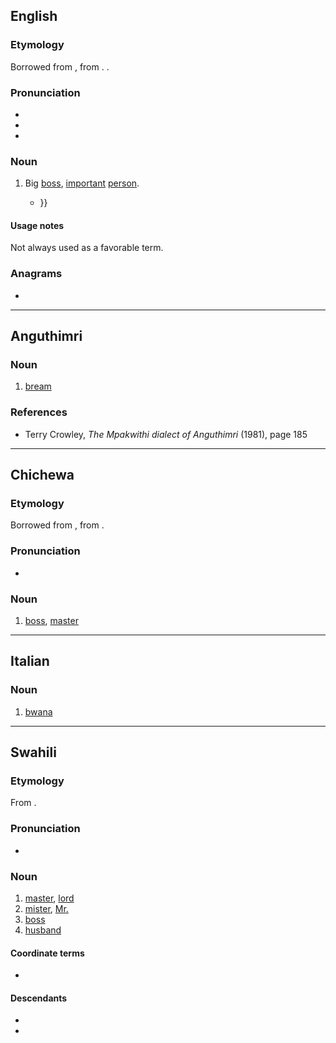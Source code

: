 ==English==

===Etymology===
Borrowed from {{bor|en|sw|bwana||master}}, from {{der|en|ar|أب|أَبُونَا|our father}}. {{doublet|en|abbot}}.
{{root|en|ar|ء ب و}}

===Pronunciation===
* {{IPA|en|/ˈbwɑːnə/}}
* {{audio|en|LL-Q1860 (eng)-Vealhurl-bwana.wav ‎|Audio (UK)}}
* {{rhymes|en|ɑːnə|s=2}}

===Noun===
{{en-noun}}

# {{lb|en|slang}} Big [[boss]], [[important]] [[person]].
#* {{quote-book|en|year=2005|author={{w|David Foster Wallace}}|title={{w|Consider the Lobster and Other Essays}}|location=New York|publisher=Little, Brown and Company|isbn=9780316156110|page=208|passage=It is Jim C.’s custom always to say ''“Up Simba”'' in a fake-deep '''bwana''' voice as he hefts the camera to his right shoulder {{...}}}}

====Usage notes====
Not always used as a favorable term.

===Anagrams===
* {{anagrams|en|a=aabnw|Waban|ba-wan|bawan|nawab}}

----

==Anguthimri==

===Noun===
{{head|awg|noun}}

# {{lb|awg|Mpakwithi}} [[bream]]

===References===
* Terry Crowley, ''The Mpakwithi dialect of Anguthimri'' (1981), page 185

----

==Chichewa==

===Etymology===
Borrowed from {{bor|ny|sw|bwana||master}}, from {{der|ny|ar|أب|أَبُونَا|our father}}.

===Pronunciation===
* {{ny-IPA|bwána}}

===Noun===
{{ny-noun|bwána|1a}}

# [[boss]], [[master]]

----

==Italian==

===Noun===
{{it-noun|m|#}}

# [[#English|bwana]]

----

==Swahili==

===Etymology===
From {{der|sw|ar|أب|أَبُونَا|our father}}. {{root|sw|ar|ء ب و}}

===Pronunciation===
* {{audio|sw|Sw-ke-bwana.flac|Audio (Kenya)}}

===Noun===
{{sw-noun|ma}}

# [[master]], [[lord]]
# [[mister]], [[Mr.]]
# [[boss]]
# [[husband]]

====Coordinate terms====
* {{l|sw|bibi}}

====Descendants====
* {{desc|bor=1|ny|bwana}}
* {{desc|bor=1|en|bwana}}